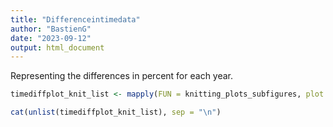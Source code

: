 ```yaml
---
title: "Differenceintimedata"
author: "BastienG"
date: "2023-09-12"
output: html_document
---
```

  
Representing the differences in percent for each year.

```r

timediffplot_knit_list <- mapply(FUN = knitting_plots_subfigures, plot = plot_titles_list$plots, title = plot_titles_list$titles, MoreArgs = list(folder = "Temporal", fig.pathinside = fig.path))

```


```r

cat(unlist(timediffplot_knit_list), sep = "\n")

```
